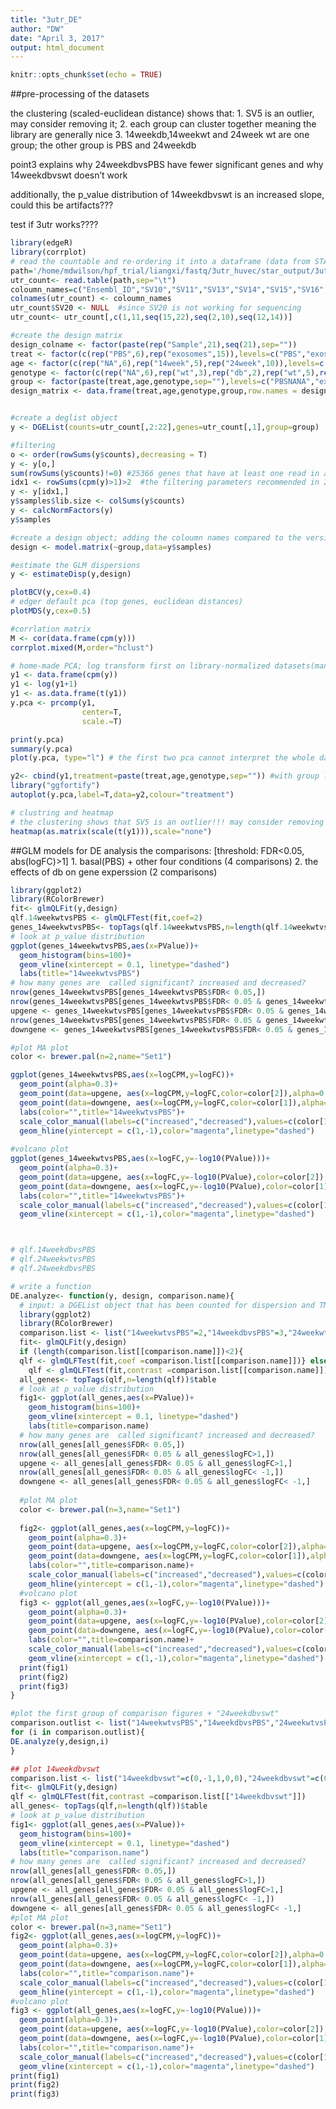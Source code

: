 ```yaml
---
title: "3utr_DE"
author: "DW"
date: "April 3, 2017"
output: html_document
---
```


```r
knitr::opts_chunk$set(echo = TRUE)
```

##pre-processing of the datasets

the clustering (scaled-euclidean distance) shows that:
1. SV5 is an outlier, may consider removing it; 
2. each group can cluster together meaning the library are generally nice
3. 14weekdb,14weekwt and 24week wt are one group; the other group is PBS and 24weekdb

point3 explains why 24weekdbvsPBS have fewer significant genes and why 14weekdbvswt doesn't work

additionally, the p_value distribution of 14weekdbvswt is an increased slope, could this be artifacts???

test if 3utr works????

```r
library(edgeR)
library(corrplot)
# read the countable and re-ordering it into a dataframe (data from STAR)
path='/home/mdwilson/hpf_trial/liangxi/fastq/3utr_huvec/star_output/3utr_countable'
utr_count<- read.table(path,sep="\t")
coloumn_names=c("Ensembl_ID","SV10","SV11","SV13","SV14","SV15","SV16","SV17","SV18","SV19","SV1","SV20","SV21","SV22","SV23","SV2","SV3","SV4","SV5","SV6","SV7","SV8","SV9")
colnames(utr_count) <- coloumn_names
utr_count$SV20 <- NULL  #since SV20 is not working for sequencing 
utr_count<- utr_count[,c(1,11,seq(15,22),seq(2,10),seq(12,14))]

#create the design matrix
design_colname <- factor(paste(rep("Sample",21),seq(21),sep=""))
treat <- factor(c(rep("PBS",6),rep("exosomes",15)),levels=c("PBS","exosomes"))
age <- factor(c(rep("NA",6),rep("14week",5),rep("24week",10)),levels=c("NA","14week","24week"))
genotype <- factor(c(rep("NA",6),rep("wt",3),rep("db",2),rep("wt",5),rep("db",5)),levels=c("NA","wt","db"))
group <- factor(paste(treat,age,genotype,sep=""),levels=c("PBSNANA","exosomes14weekwt","exosomes14weekdb","exosomes24weekwt","exosomes24weekdb"))
design_matrix <- data.frame(treat,age,genotype,group,row.names = design_colname)


#create a deglist object
y <- DGEList(counts=utr_count[,2:22],genes=utr_count[,1],group=group)

#filtering
o <- order(rowSums(y$counts),decreasing = T)
y <- y[o,]
sum(rowSums(y$counts)!=0) #25366 genes that have at least one read in a libarary
idx1 <- rowSums(cpm(y)>1)>2  #the filtering parameters recommended in 2013 nature portocol; 14439 genes remained
y <- y[idx1,]
y$samples$lib.size <- colSums(y$counts)
y <- calcNormFactors(y)
y$samples

#create a design object; adding the coloumn names compared to the version without adding data parameters
design <- model.matrix(~group,data=y$samples)

#estimate the GLM dispersions
y <- estimateDisp(y,design)

plotBCV(y,cex=0.4) 
# edger default pca (top genes, euclidean distances)
plotMDS(y,cex=0.5)

#corrlation matrix 
M <- cor(data.frame(cpm(y)))
corrplot.mixed(M,order="hclust")

# home-made PCA; log transform first on library-normalized datasets(many 0s; so try with log(x+1))
y1 <- data.frame(cpm(y))
y1 <- log(y1+1)
y1 <- as.data.frame(t(y1))
y.pca <- prcomp(y1,
                center=T,
                scale.=T)

print(y.pca)
summary(y.pca)
plot(y.pca, type="l") # the first two pca cannot interpret the whole data (22% and 12%)

y2<- cbind(y1,treatment=paste(treat,age,genotype,sep="")) #with group labels
library("ggfortify")
autoplot(y.pca,label=T,data=y2,colour="treatment")

# clustring and heatmap
# the clustering shows that SV5 is an outlier!!! may consider removing it;
heatmap(as.matrix(scale(t(y1))),scale="none")

```


##GLM models for DE analysis
the comparisons: [threshold: FDR<0.05, abs(logFC)>1]
1. basal(PBS) + other four conditions (4 comparisons)
2. the effects of db on gene experssion (2 comparisons)


```r
library(ggplot2)
library(RColorBrewer)
fit<- glmQLFit(y,design)
qlf.14weekwtvsPBS <- glmQLFTest(fit,coef=2)
genes_14weekwtvsPBS<- topTags(qlf.14weekwtvsPBS,n=length(qlf.14weekwtvsPBS))$table
# look at p_value distribution
ggplot(genes_14weekwtvsPBS,aes(x=PValue))+
  geom_histogram(bins=100)+
  geom_vline(xintercept = 0.1, linetype="dashed")
  labs(title="14weekwtvsPBS")
# how many genes are  called significant? increased and decreased?
nrow(genes_14weekwtvsPBS[genes_14weekwtvsPBS$FDR< 0.05,])
nrow(genes_14weekwtvsPBS[genes_14weekwtvsPBS$FDR< 0.05 & genes_14weekwtvsPBS$logFC>1,])
upgene <- genes_14weekwtvsPBS[genes_14weekwtvsPBS$FDR< 0.05 & genes_14weekwtvsPBS$logFC>1,]
nrow(genes_14weekwtvsPBS[genes_14weekwtvsPBS$FDR< 0.05 & genes_14weekwtvsPBS$logFC< -1,])
downgene <- genes_14weekwtvsPBS[genes_14weekwtvsPBS$FDR< 0.05 & genes_14weekwtvsPBS$logFC< -1,]

#plot MA plot
color <- brewer.pal(n=2,name="Set1")

ggplot(genes_14weekwtvsPBS,aes(x=logCPM,y=logFC))+
  geom_point(alpha=0.3)+
  geom_point(data=upgene, aes(x=logCPM,y=logFC,color=color[2]),alpha=0.5)+
  geom_point(data=downgene, aes(x=logCPM,y=logFC,color=color[1]),alpha=0.5)+
  labs(color="",title="14weekwtvsPBS")+
  scale_color_manual(labels=c("increased","decreased"),values=c(color[1],color[2]))+
  geom_hline(yintercept = c(1,-1),color="magenta",linetype="dashed")
  
#volcano plot
ggplot(genes_14weekwtvsPBS,aes(x=logFC,y=-log10(PValue)))+
  geom_point(alpha=0.3)+
  geom_point(data=upgene, aes(x=logFC,y=-log10(PValue),color=color[2]),alpha=0.5)+
  geom_point(data=downgene, aes(x=logFC,y=-log10(PValue),color=color[1]),alpha=0.5)+
  labs(color="",title="14weekwtvsPBS")+
  scale_color_manual(labels=c("increased","decreased"),values=c(color[1],color[2]))+
  geom_vline(xintercept = c(1,-1),color="magenta",linetype="dashed")



# qlf.14weekdbvsPBS
# qlf.24weekwtvsPBS
# qlf.24weekdbvsPBS

```


```r
# write a function
DE.analyze<- function(y, design, comparison.name){
  # input: a DGEList object that has been counted for dispersion and TMM normalized; design is a design matrix generated by model.matrix; comparison.name is a string, such as: 14weekwtvsPBS || weird bug: can not take 24weekdbvswt or 14weekdbvswt
  library(ggplot2)
  library(RColorBrewer)
  comparison.list <- list("14weekwtvsPBS"=2,"14weekdbvsPBS"=3,"24weekwtvsPBS"=4,"24weekdbvsPBS"=5,"24weekdbvswt"=c(0,0,0,-1,1))
  fit<- glmQLFit(y,design)
  if (length(comparison.list[[comparison.name]])<2){
  qlf <- glmQLFTest(fit,coef =comparison.list[[comparison.name]])} else
    qlf <- glmQLFTest(fit,contrast =comparison.list[[comparison.name]])
  all_genes<- topTags(qlf,n=length(qlf))$table
  # look at p_value distribution
  fig1<- ggplot(all_genes,aes(x=PValue))+
    geom_histogram(bins=100)+
    geom_vline(xintercept = 0.1, linetype="dashed")
    labs(title=comparison.name)
  # how many genes are  called significant? increased and decreased?
  nrow(all_genes[all_genes$FDR< 0.05,])
  nrow(all_genes[all_genes$FDR< 0.05 & all_genes$logFC>1,])
  upgene <- all_genes[all_genes$FDR< 0.05 & all_genes$logFC>1,]
  nrow(all_genes[all_genes$FDR< 0.05 & all_genes$logFC< -1,])
  downgene <- all_genes[all_genes$FDR< 0.05 & all_genes$logFC< -1,]
  
  #plot MA plot
  color <- brewer.pal(n=3,name="Set1")
  
  fig2<- ggplot(all_genes,aes(x=logCPM,y=logFC))+
    geom_point(alpha=0.3)+
    geom_point(data=upgene, aes(x=logCPM,y=logFC,color=color[2]),alpha=0.5)+
    geom_point(data=downgene, aes(x=logCPM,y=logFC,color=color[1]),alpha=0.5)+
    labs(color="",title=comparison.name)+
    scale_color_manual(labels=c("increased","decreased"),values=c(color[1],color[2]))+
    geom_hline(yintercept = c(1,-1),color="magenta",linetype="dashed")
  #volcano plot
  fig3 <- ggplot(all_genes,aes(x=logFC,y=-log10(PValue)))+
    geom_point(alpha=0.3)+
    geom_point(data=upgene, aes(x=logFC,y=-log10(PValue),color=color[2]),alpha=0.5)+
    geom_point(data=downgene, aes(x=logFC,y=-log10(PValue),color=color[1]),alpha=0.5)+
    labs(color="",title=comparison.name)+
    scale_color_manual(labels=c("increased","decreased"),values=c(color[1],color[2]))+
    geom_vline(xintercept = c(1,-1),color="magenta",linetype="dashed")
  print(fig1)
  print(fig2)
  print(fig3)
}

#plot the first group of comparison figures + "24weekdbvswt" 
comparison.outlist <- list("14weekwtvsPBS","14weekdbvsPBS","24weekwtvsPBS","24weekdbvsPBS","24weekdbvswt")
for (i in comparison.outlist){
DE.analyze(y,design,i)
}

## plot 14weekdbvswt
comparison.list <- list("14weekdbvswt"=c(0,-1,1,0,0),"24weekdbvswt"=c(0,0,0,-1,1))
fit<- glmQLFit(y,design)
qlf <- glmQLFTest(fit,contrast =comparison.list[["14weekdbvswt"]])
all_genes<- topTags(qlf,n=length(qlf))$table
# look at p_value distribution
fig1<- ggplot(all_genes,aes(x=PValue))+
  geom_histogram(bins=100)+
  geom_vline(xintercept = 0.1, linetype="dashed")
  labs(title="comparison.name")
# how many genes are  called significant? increased and decreased?
nrow(all_genes[all_genes$FDR< 0.05,])
nrow(all_genes[all_genes$FDR< 0.05 & all_genes$logFC>1,])
upgene <- all_genes[all_genes$FDR< 0.05 & all_genes$logFC>1,]
nrow(all_genes[all_genes$FDR< 0.05 & all_genes$logFC< -1,])
downgene <- all_genes[all_genes$FDR< 0.05 & all_genes$logFC< -1,]
#plot MA plot
color <- brewer.pal(n=3,name="Set1")
fig2<- ggplot(all_genes,aes(x=logCPM,y=logFC))+
  geom_point(alpha=0.3)+
  geom_point(data=upgene, aes(x=logCPM,y=logFC,color=color[2]),alpha=0.5)+
  geom_point(data=downgene, aes(x=logCPM,y=logFC,color=color[1]),alpha=0.5)+
  labs(color="",title="comparison.name")+
  scale_color_manual(labels=c("increased","decreased"),values=c(color[1],color[2]))+
  geom_hline(yintercept = c(1,-1),color="magenta",linetype="dashed")
#volcano plot
fig3 <- ggplot(all_genes,aes(x=logFC,y=-log10(PValue)))+
  geom_point(alpha=0.3)+
  geom_point(data=upgene, aes(x=logFC,y=-log10(PValue),color=color[2]),alpha=0.5)+
  geom_point(data=downgene, aes(x=logFC,y=-log10(PValue),color=color[1]),alpha=0.5)+
  labs(color="",title="comparison.name")+
  scale_color_manual(labels=c("increased","decreased"),values=c(color[1],color[2]))+
  geom_vline(xintercept = c(1,-1),color="magenta",linetype="dashed")
print(fig1)
print(fig2)
print(fig3)

```

